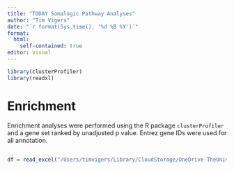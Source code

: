```yaml
---
title: "TODAY Somalogic Pathway Analyses"
author: "Tim Vigers"
date: "`r format(Sys.time(), '%d %B %Y')`"
format:
  html:
    self-contained: true
editor: visual
---
```


```r
library(clusterProfiler)
library(readxl)
```

# Enrichment

Enrichment analyses were performed using the R package `clusterProfiler` and a gene set ranked by unadjusted p value. Entrez gene IDs were used for all annotation.

## 

```r
df = read_excel("/Users/timvigers/Library/CloudStorage/OneDrive-TheUniversityofColoradoDenver/CHCO/Petter Bjornstad/TODAY subaward/Results/TODAY proteomics moderated adjusted linear models.xlsx")
```
